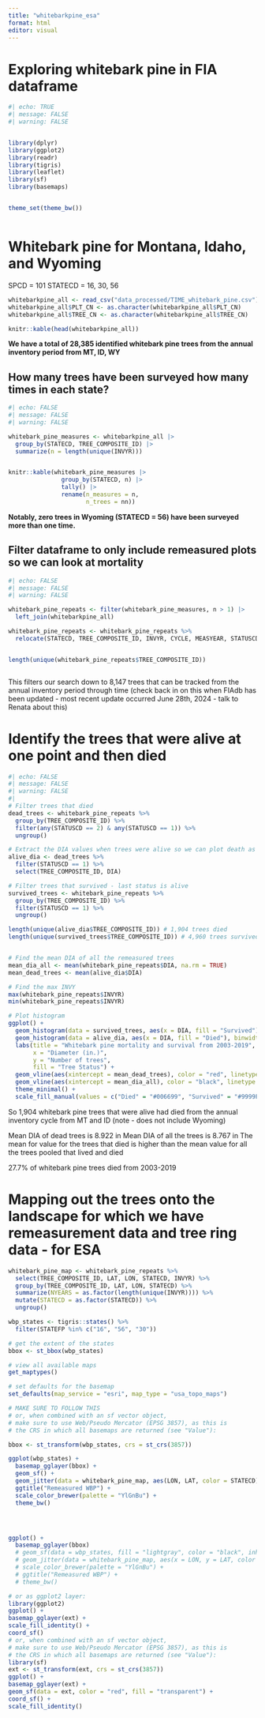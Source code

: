 ```yaml
---
title: "whitebarkpine_esa"
format: html
editor: visual
---
```


# Exploring whitebark pine in FIA dataframe

```r
#| echo: TRUE
#| message: FALSE
#| warning: FALSE


library(dplyr)
library(ggplot2)
library(readr)
library(tigris)
library(leaflet)
library(sf)
library(basemaps)


theme_set(theme_bw())



```

# Whitebark pine for Montana, Idaho, and Wyoming

SPCD = 101 STATECD = 16, 30, 56

```r

whitebarkpine_all <- read_csv("data_processed/TIME_whitebark_pine.csv")
whitebarkpine_all$PLT_CN <- as.character(whitebarkpine_all$PLT_CN)
whitebarkpine_all$TREE_CN <- as.character(whitebarkpine_all$TREE_CN)

knitr::kable(head(whitebarkpine_all))


```

**We have a total of 28,385 identified whitebark pine trees from the annual inventory period from MT, ID, WY**

## How many trees have been surveyed how many times in each state?

```r
#| echo: FALSE
#| message: FALSE
#| warning: FALSE

whitebark_pine_measures <- whitebarkpine_all |> 
  group_by(STATECD, TREE_COMPOSITE_ID) |>
  summarize(n = length(unique(INVYR))) 


knitr::kable(whitebark_pine_measures |>
               group_by(STATECD, n) |>
               tally() |>
               rename(n_measures = n,
                      n_trees = nn))


```

**Notably, zero trees in Wyoming (STATECD = 56) have been surveyed more than one time.**

## Filter dataframe to only include remeasured plots so we can look at mortality

```r
#| echo: FALSE
#| message: FALSE
#| warning: FALSE

whitebark_pine_repeats <- filter(whitebark_pine_measures, n > 1) |>
  left_join(whitebarkpine_all)

whitebark_pine_repeats <- whitebark_pine_repeats %>% 
  relocate(STATECD, TREE_COMPOSITE_ID, INVYR, CYCLE, MEASYEAR, STATUSCD, DIA)


length(unique(whitebark_pine_repeats$TREE_COMPOSITE_ID))



```

This filters our search down to 8,147 trees that can be tracked from the annual inventory period through time (check back in on this when FIAdb has been updated - most recent update occurred June 28th, 2024 - talk to Renata about this)

# Identify the trees that were alive at one point and then died

```r
#| echo: FALSE
#| message: FALSE
#| warning: FALSE
#| 
# Filter trees that died
dead_trees <- whitebark_pine_repeats %>%
  group_by(TREE_COMPOSITE_ID) %>%
  filter(any(STATUSCD == 2) & any(STATUSCD == 1)) %>%
  ungroup()

# Extract the DIA values when trees were alive so we can plot death as a function of the state variable (size)
alive_dia <- dead_trees %>%
  filter(STATUSCD == 1) %>%
  select(TREE_COMPOSITE_ID, DIA)

# Filter trees that survived - last status is alive 
survived_trees <- whitebark_pine_repeats %>%
  group_by(TREE_COMPOSITE_ID) %>%
  filter(STATUSCD == 1) %>%
  ungroup()

length(unique(alive_dia$TREE_COMPOSITE_ID)) # 1,904 trees died
length(unique(survived_trees$TREE_COMPOSITE_ID)) # 4,960 trees survived


# Find the mean DIA of all the remeasured trees
mean_dia_all <- mean(whitebark_pine_repeats$DIA, na.rm = TRUE)
mean_dead_trees <- mean(alive_dia$DIA)

# Find the max INVY
max(whitebark_pine_repeats$INVYR)
min(whitebark_pine_repeats$INVYR)

# Plot histogram 
ggplot() +
  geom_histogram(data = survived_trees, aes(x = DIA, fill = "Survived"), binwidth = 1, color = "white", alpha = 0.5, position = "identity") + 
  geom_histogram(data = alive_dia, aes(x = DIA, fill = "Died"), binwidth = 1, color = "white", alpha = 0.6, position = "identity") +
  labs(title = "Whitebark pine mortality and survival from 2003-2019",
       x = "Diameter (in.)",
       y = "Number of trees", 
       fill = "Tree Status") +
  geom_vline(aes(xintercept = mean_dead_trees), color = "red", linetype = "dashed") + 
  geom_vline(aes(xintercept = mean_dia_all), color = "black", linetype = "dashed") + 
  theme_minimal() + 
  scale_fill_manual(values = c("Died" = "#006699", "Survived" = "#9999FF"))

```

So 1,904 whitebark pine trees that were alive had died from the annual inventory cycle from MT and ID (note - does not include Wyoming)

Mean DIA of dead trees is 8.922 in Mean DIA of all the trees is 8.767 in The mean for value for the trees that died is higher than the mean value for all the trees pooled that lived and died

27.7% of whitebark pine trees died from 2003-2019

# Mapping out the trees onto the landscape for which we have remeasurement data and tree ring data - for ESA


```r

whitebark_pine_map <- whitebark_pine_repeats %>% 
  select(TREE_COMPOSITE_ID, LAT, LON, STATECD, INVYR) %>% 
  group_by(TREE_COMPOSITE_ID, LAT, LON, STATECD) %>% 
  summarize(NYEARS = as.factor(length(unique(INVYR)))) %>% 
  mutate(STATECD = as.factor(STATECD)) %>% 
  ungroup()

wbp_states <- tigris::states() %>% 
  filter(STATEFP %in% c("16", "56", "30"))

# get the extent of the states
bbox <- st_bbox(wbp_states)

# view all available maps
get_maptypes()

# set defaults for the basemap
set_defaults(map_service = "esri", map_type = "usa_topo_maps")

# MAKE SURE TO FOLLOW THIS
# or, when combined with an sf vector object,
# make sure to use Web/Pseudo Mercator (EPSG 3857), as this is
# the CRS in which all basemaps are returned (see "Value"):

bbox <- st_transform(wbp_states, crs = st_crs(3857))

ggplot(wbp_states) +
  basemap_gglayer(bbox) + 
  geom_sf() +
  geom_jitter(data = whitebark_pine_map, aes(LON, LAT, color = STATECD)) +
  ggtitle("Remeasured WBP") +
  scale_color_brewer(palette = "YlGnBu") +
  theme_bw()




ggplot() + 
  basemap_gglayer(bbox) 
  # geom_sf(data = wbp_states, fill = "lightgray", color = "black", inherit.aes = FALSE) +
  # geom_jitter(data = whitebark_pine_map, aes(x = LON, y = LAT, color = STATECD), size = 2) +
  # scale_color_brewer(palette = "YlGnBu") +
  # ggtitle("Remeasured WBP") +
  # theme_bw()

# or as ggplot2 layer:
library(ggplot2)
ggplot() +
basemap_gglayer(ext) +
scale_fill_identity() +
coord_sf()
# or, when combined with an sf vector object,
# make sure to use Web/Pseudo Mercator (EPSG 3857), as this is
# the CRS in which all basemaps are returned (see "Value"):
library(sf)
ext <- st_transform(ext, crs = st_crs(3857))
ggplot() +
basemap_gglayer(ext) +
geom_sf(data = ext, color = "red", fill = "transparent") +
coord_sf() +
scale_fill_identity()



```
